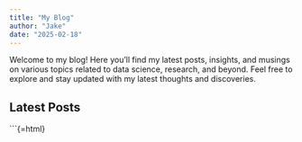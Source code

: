```yaml
---
title: "My Blog"
author: "Jake"
date: "2025-02-18"
---
```


Welcome to my blog! Here you'll find my latest posts, insights, and musings on various topics related to data science, research, and beyond. Feel free to explore and stay updated with my latest thoughts and discoveries.

## Latest Posts

\`\`\`{=html}

::: {#latest-posts}
<!-- JavaScript to dynamically sort and display latest posts -->

```{=html}
<script>
  // Sample blog post data
  const blogPosts = [
    { title: "Understanding Machine Learning Models", date: "2025-02-14", link: "blog/machine-learning.qmd" },
    { title: "The Future of Data Science", date: "2025-01-20", link: "blog/data-science-future.qmd" },
    { title: "Exploring Environmental Data", date: "2025-01-05", link: "blog/environmental-data.qmd" },
    { title: "Genetic Algorithms Explained", date: "2024-12-15", link: "blog/genetic-algorithms.qmd" },
    { title: "Data Visualization Best Practices", date: "2024-11-30", link: "blog/data-visualization.qmd" },
     { title: "Assignment IV: Mars and Channels", date: "2025-02-17", link: "blog/marks_and_channel.qmd" }
  ];

  // Function to display blog posts sorted by date
  function displayLatestPosts() {
    blogPosts.sort((a, b) => new Date(b.date) - new Date(a.date));
    const latestPostsDiv = document.getElementById('latest-posts');
    let postsHtml = '<ul>';
    blogPosts.forEach(post => {
      postsHtml += `<li><a href="${post.link}">${post.title}</a> - ${post.date}</li>`;
    });
    postsHtml += '</ul>';
    latestPostsDiv.innerHTML = postsHtml;
  }

  // Display latest posts on page load
  document.addEventListener('DOMContentLoaded', displayLatestPosts);
</script>
```
:::
